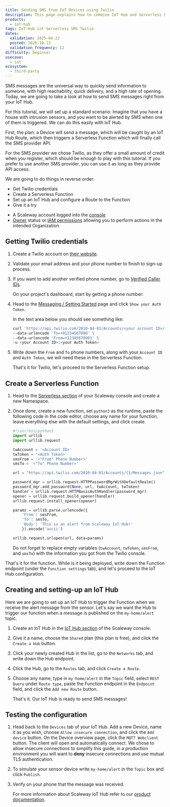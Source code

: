 ```yaml
---
title: Sending SMS from IoT Devices using Twilio
description: This page explains how to combine IoT Hub and Serverless Functions to trigger an SMS from an IoT Device
products:
  - iot-hub
tags: IoT-Hub iot Serverless SMS Twilio
dates:
  validation: 2025-04-22
  posted: 2020-10-13
  validation_frequency: 12
difficulty: beginner
usecase:
  - iot
ecosystem:
  - third-party
---
```




SMS messages are the universal way to quickly send information to someone, with high reachability, quick delivery, and a high rate of opening.
Today, we are going to take a look at how to send SMS messages right from your IoT Hub.

For this tutorial, we will set up a standard scenario:
Imagine that you have a house with intrusion sensors, and you want to be alerted by SMS when one of them is triggered.
We can do this easily with IoT Hub.

First, the plan: a Device will send a message, which will be caught by an IoT Hub Route, which then triggers a Serverless Function which will finally call the SMS provider API.

For the SMS provider we chose Twilio, as they offer a small amount of credit when you register, which should be enough to play with this tutorial. If you prefer to use another SMS provider, you can use it as long as they provide API access.

We are going to do things in reverse order:

- Get Twilio credentials
- Create a Serverless Function
- Set up an IoT Hub and configure a Route to the Function
- Give it a try

<Requirements />

- A Scaleway account logged into the [console](https://account.scaleway.com/?service=elements)
- [Owner](/iam/concepts/#owner) status or [IAM permissions](/iam/concepts/#permission) allowing you to perform actions in the intended Organization

## Getting Twilio credentials

1. Create a Twilio account on [their website](https://www.twilio.com).
    <Lightbox image={image} alt="" />
2. Validate your email address and your phone number to finish to sign-up process.
3. If you want to add another verified phone number, go to [Verified Caller IDs](https://www.twilio.com/console/phone-numbers/verified).

    On your project's dashboard, start by getting a phone number:

    <Lightbox image={image2} alt="" />

    <Lightbox image={image3} alt="" />
4. Head to the [Messaging / Setting Started](https://www.twilio.com/console/sms/getting-started/build) page and click `Show your Auth Token`.

    In the text area below you should see something like:

    ```sh
    curl 'https://api.twilio.com/2010-04-01/Accounts/<your account ID>/Messages.json' -X POST \
    --data-urlencode 'To=+01234567890' \
    --data-urlencode 'From=+12345678901' \
    -u <your Account ID>:<your Auth Token>
    ```

    <Lightbox image={image4} alt="" />
5. Write down the `From` and `To` phone numbers, along with your `Account ID` and `Auth Token`, we will need these in the Serverless Function.

    That's it for Twilio, let's proceed to the Serverless Function setup.

## Create a Serverless Function

1. Head to the [Serverless section](https://account.scaleway.com/?service=elementsserverless/) of your Scaleway console and create a new Namespace.
2. Once done, create a new function, set `python3` as the runtime, paste the following code in the code editor, choose any name for your function, leave everything else with the default settings, and click create.
    ```python
    #!/usr/bin/python3
    import urllib
    import urllib.request

    twAccount = '<Account ID>'
    twToken = '<Auth Token>'
    smsFrom = '<"From" Phone Number>'
    smsTo = '<"To" Phone Number>'

    url = "https://api.twilio.com/2010-04-01/Accounts/{}/Messages.json".format(twAccount)

    password_mgr = urllib.request.HTTPPasswordMgrWithDefaultRealm()
    password_mgr.add_password(None, url, twAccount, twToken)
    handler = urllib.request.HTTPBasicAuthHandler(password_mgr)
    opener = urllib.request.build_opener(handler)
    urllib.request.install_opener(opener)

    params = urllib.parse.urlencode({
        'From': smsFrom,
        'To': smsTo,
        'Body': 'This is an alert from Scaleway IoT Hub!'
        }).encode('ascii')

    urllib.request.urlopen(url, data=params)
    ```

    Do not forget to replace empty variables (`twAccount`, `twToken`, `smsFrom`, and `smsTo`) with the information you got from the Twilio console.

That's it for the function. While is it being deployed, write down the Function endpoint (under the `Function settings` tab), and let's proceed to the IoT Hub configuration.

## Creating and setting-up an IoT Hub

Here we are going to set up an IoT Hub to trigger the Function when we receive the alert message from the sensor.
Let's say we want the Hub to trigger our function when a message is published on the `my-home/alert` topic.

1. Create an IoT Hub in the [IoT Hub section](https://account.scaleway.com/?service=elementsiot-hub/hubs) of the Scaleway console.
2. Give it a name, choose the `Shared` plan (this plan is free), and click the `Create a Hub` button.
3. Click your newly created Hub in the list, go to the `Networks` tab, and write down the Hub endpoint.
4. Click the Hub, go to the `Routes` tab, and click `Create a Route`.
5. Choose any name, type in `my-home/alert` in the `Topic` field, select `REST Query` under `Route type`, paste the Function endpoint in the `Endpoint` field, and click the `Add new Route` button.

    That's it. Our IoT Hub is ready to send SMS messages!

## Testing the configuration

1. Head back to the `Devices` tab of your IoT Hub. Add a new Device, name it as you wish, choose `Allow insecure connection`, and click the `Add device` button. On the Device overview page, click the `MQTT Webclient` button. The client will open and automatically connect.
    <Message type="note">
      We chose to allow insecure connections to simplify this guide, in a production environment you will want to **deny** insecure connections and use mutual TLS authentication.
    </Message>
2. To simulate your sensor device write `my-home/alert` in the `Topic` box and click `Publish`.
3. Verify on your phone that the message was received.

    For more information about Scaleway IoT Hub refer to our [product documentation](/iot-hub/concepts/).